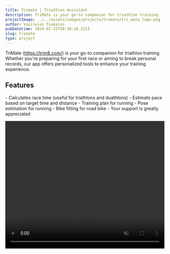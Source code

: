 ```yaml
---
title: Trimate | Triathlon Assistant
description: TriMate is your go-to companion for triathlon training.
projectImage: ../../assets/images/projects/trimate/tri_mate_logo.png
author: Vasileios Tsakalos
pubDatetime: 2024-02-25T20:39:16.331Z
slug: trimate
type: project
---
```




TriMate (https://trim8.com/) is your go-to companion for triathlon training. 
Whether you're preparing for your first race or aiming to break 
personal records, our app offers personalized tools to enhance 
your training experience.

## Features
<div class="grid-2">
- Calculates race time (useful for triathlons and duathlons)
- Estimate pace based on target time and distance
- Training plan for running
- Pose estimation for running
- Bike fitting for road bike
- <LinkButton href="/about">Your support is greatly appreciated</LinkButton>

<video style="margin: auto;"
  title="Trimate demo"
  width="500" 
  height="400" 
  autoplay
  muted
  loop
  controls
  playsinline>
  <source src="https://github.com/VasTsak/discrete_math/blob/main/trimate_walkthrough.mp4?raw=true" type="video/mp4"/>
</video>
</div>